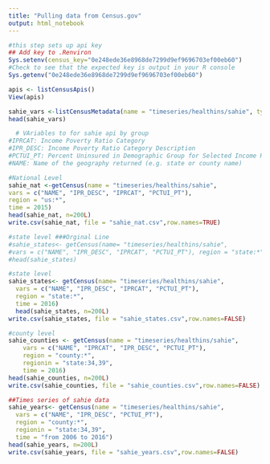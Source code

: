 ---
title: "Pulling data from Census.gov"
output: html_notebook
---


```{r}
#this step sets up api key
## Add key to .Renviron
Sys.setenv(census_key="0e248ede36e8968de7299d9ef9696703ef00eb60")
#Check to see that the expected key is output in your R console
Sys.getenv("0e248ede36e8968de7299d9ef9696703ef00eb60")
```
```{r} 
          
apis <- listCensusApis()
View(apis)
```
```{r}
sahie_vars <-listCensusMetadata(name = "timeseries/healthins/sahie", type = "variables")
head(sahie_vars)
```
```{r}
  # VAriables to for sahie api by group
#IPRCAT: Income Poverty Ratio Category
#IPR_DESC: Income Poverty Ratio Category Description
#PCTUI_PT: Percent Uninsured in Demographic Group for Selected Income Range, Estimate
#NAME: Name of the geography returned (e.g. state or county name)

#National Level
sahie_nat <-getCensus(name = "timeseries/healthins/sahie",
vars = c("NAME", "IPR_DESC", "IPRCAT", "PCTUI_PT"),
region = "us:*",
time = 2015)
head(sahie_nat, n=200L)
write.csv(sahie_nat, file = "sahie_nat.csv",row.names=TRUE)
```
```{r}
#state level ###Orginal Line 
#sahie_states<- getCensus(name= "timeseries/healthins/sahie",
#vars = c("NAME", "IPR_DESC", "IPRCAT", "PCTUI_PT"), region = "state:*", time = 2016)
#head(sahie_states)

#state level 
sahie_states<- getCensus(name= "timeseries/healthins/sahie",
  vars = c("NAME", "IPR_DESC", "IPRCAT", "PCTUI_PT"),
  region = "state:*",
  time = 2016)
  head(sahie_states, n=200L)
write.csv(sahie_states, file = "sahie_states.csv",row.names=FALSE)
```
```{r}
#county level
sahie_counties <- getCensus(name = "timeseries/healthins/sahie",
    vars = c("NAME", "IPRCAT", "IPR_DESC", "PCTUI_PT"), 
    region = "county:*", 
    regionin = "state:34,39", 
    time = 2016)
head(sahie_counties, n=200L)
write.csv(sahie_counties, file = "sahie_counties.csv",row.names=FALSE)
```
```{r}
##Times series of sahie data 
sahie_years<- getCensus(name = "timeseries/healthins/sahie",
  vars = c("NAME", "IPR_DESC", "PCTUI_PT"),
  region = "county:*",
  regionin = "state:34,39",
  time = "from 2006 to 2016") 
head(sahie_years, n=200L)
write.csv(sahie_years, file = "sahie_years.csv",row.names=FALSE)
```





